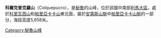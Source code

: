 {{Coord|11|58|22|S|76|1|20|W|display=title}}

'''科爾克普克羅山'''（Colquepucro），是[[秘魯|秘魯]]的山峰，位於該國中南部[[利馬大區|利馬大區]]，處於[[科里瓦西山|科里瓦西山]]和[[帕里亞卡卡山|帕里亞卡卡山]]東北面，屬於[[安第斯山脈|安第斯山脈]]中[[帕里亞卡卡山脈|帕里亞卡卡山脈]]的一部分，海拔高度5,658米。
 
{{Peru-geo-stub}}
[[Category:秘魯山峰|Category:秘魯山峰]]